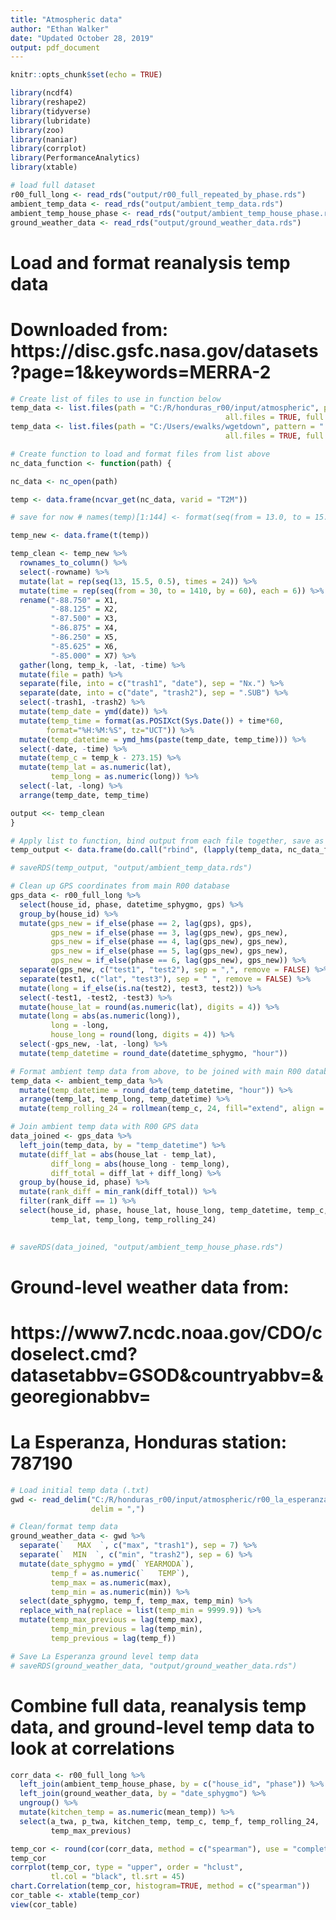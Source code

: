 ```yaml
---
title: "Atmospheric data"
author: "Ethan Walker"
date: "Updated October 28, 2019"
output: pdf_document
---
```


```r
knitr::opts_chunk$set(echo = TRUE)
```

```r
library(ncdf4)
library(reshape2)
library(tidyverse)
library(lubridate)
library(zoo)
library(naniar)
library(corrplot)
library(PerformanceAnalytics)
library(xtable)
```

```r
# load full dataset
r00_full_long <- read_rds("output/r00_full_repeated_by_phase.rds") 
ambient_temp_data <- read_rds("output/ambient_temp_data.rds")
ambient_temp_house_phase <- read_rds("output/ambient_temp_house_phase.rds")
ground_weather_data <- read_rds("output/ground_weather_data.rds")
```

# Load and format reanalysis temp data
# Downloaded from: https://disc.gsfc.nasa.gov/datasets?page=1&keywords=MERRA-2
```r
# Create list of files to use in function below
temp_data <- list.files(path = "C:/R/honduras_r00/input/atmospheric", pattern = ".nc",
                                                all.files = TRUE, full.names = TRUE)
temp_data <- list.files(path = "C:/Users/ewalks/wgetdown", pattern = ".nc",
                                                all.files = TRUE, full.names = TRUE)

# Create function to load and format files from list above
nc_data_function <- function(path) {

nc_data <- nc_open(path)

temp <- data.frame(ncvar_get(nc_data, varid = "T2M"))

# save for now # names(temp)[1:144] <- format(seq(from = 13.0, to = 15.5, by = 0.5))

temp_new <- data.frame(t(temp))

temp_clean <- temp_new %>%
  rownames_to_column() %>% 
  select(-rowname) %>% 
  mutate(lat = rep(seq(13, 15.5, 0.5), times = 24)) %>% 
  mutate(time = rep(seq(from = 30, to = 1410, by = 60), each = 6)) %>% 
  rename("-88.750" = X1,
         "-88.125" = X2,
         "-87.500" = X3,
         "-86.875" = X4,
         "-86.250" = X5,
         "-85.625" = X6,
         "-85.000" = X7) %>% 
  gather(long, temp_k, -lat, -time) %>% 
  mutate(file = path) %>% 
  separate(file, into = c("trash1", "date"), sep = "Nx.") %>% 
  separate(date, into = c("date", "trash2"), sep = ".SUB") %>% 
  select(-trash1, -trash2) %>% 
  mutate(temp_date = ymd(date)) %>% 
  mutate(temp_time = format(as.POSIXct(Sys.Date()) + time*60,
        format="%H:%M:%S", tz="UCT")) %>% 
  mutate(temp_datetime = ymd_hms(paste(temp_date, temp_time))) %>% 
  select(-date, -time) %>% 
  mutate(temp_c = temp_k - 273.15) %>% 
  mutate(temp_lat = as.numeric(lat),
         temp_long = as.numeric(long)) %>% 
  select(-lat, -long) %>% 
  arrange(temp_date, temp_time)

output <<- temp_clean
}

# Apply list to function, bind output from each file together, save as dataframe
temp_output <- data.frame(do.call("rbind", (lapply(temp_data, nc_data_function))))

# saveRDS(temp_output, "output/ambient_temp_data.rds")
```

```r
# Clean up GPS coordinates from main R00 database
gps_data <- r00_full_long %>% 
  select(house_id, phase, datetime_sphygmo, gps) %>% 
  group_by(house_id) %>% 
  mutate(gps_new = if_else(phase == 2, lag(gps), gps),
         gps_new = if_else(phase == 3, lag(gps_new), gps_new),
         gps_new = if_else(phase == 4, lag(gps_new), gps_new),
         gps_new = if_else(phase == 5, lag(gps_new), gps_new),
         gps_new = if_else(phase == 6, lag(gps_new), gps_new)) %>% 
  separate(gps_new, c("test1", "test2"), sep = ",", remove = FALSE) %>% 
  separate(test1, c("lat", "test3"), sep = " ", remove = FALSE) %>% 
  mutate(long = if_else(is.na(test2), test3, test2)) %>% 
  select(-test1, -test2, -test3) %>% 
  mutate(house_lat = round(as.numeric(lat), digits = 4)) %>% 
  mutate(long = abs(as.numeric(long)),
         long = -long,
         house_long = round(long, digits = 4)) %>% 
  select(-gps_new, -lat, -long) %>% 
  mutate(temp_datetime = round_date(datetime_sphygmo, "hour")) 

# Format ambient temp data from above, to be joined with main R00 database
temp_data <- ambient_temp_data %>% 
  mutate(temp_datetime = round_date(temp_datetime, "hour")) %>% 
  arrange(temp_lat, temp_long, temp_datetime) %>% 
  mutate(temp_rolling_24 = rollmean(temp_c, 24, fill="extend", align = "right")) 

# Join ambient temp data with R00 GPS data
data_joined <- gps_data %>% 
  left_join(temp_data, by = "temp_datetime") %>% 
  mutate(diff_lat = abs(house_lat - temp_lat),
         diff_long = abs(house_long - temp_long),
         diff_total = diff_lat + diff_long) %>% 
  group_by(house_id, phase) %>% 
  mutate(rank_diff = min_rank(diff_total)) %>% 
  filter(rank_diff == 1) %>% 
  select(house_id, phase, house_lat, house_long, temp_datetime, temp_c,
         temp_lat, temp_long, temp_rolling_24)
  

# saveRDS(data_joined, "output/ambient_temp_house_phase.rds")
```

# Ground-level weather data from:
# https://www7.ncdc.noaa.gov/CDO/cdoselect.cmd?datasetabbv=GSOD&countryabbv=&georegionabbv=
# La Esperanza, Honduras station: 787190
```r
# Load initial temp data (.txt)
gwd <- read_delim("C:/R/honduras_r00/input/atmospheric/r00_la_esperanza_ambient_weather.txt",
                  delim = ",")

# Clean/format temp data
ground_weather_data <- gwd %>% 
  separate(`   MAX  `, c("max", "trash1"), sep = 7) %>% 
  separate(`  MIN  `, c("min", "trash2"), sep = 6) %>%
  mutate(date_sphygmo = ymd(` YEARMODA`),
         temp_f = as.numeric(`   TEMP`),
         temp_max = as.numeric(max),
         temp_min = as.numeric(min)) %>% 
  select(date_sphygmo, temp_f, temp_max, temp_min) %>% 
  replace_with_na(replace = list(temp_min = 9999.9)) %>% 
  mutate(temp_max_previous = lag(temp_max),
         temp_min_previous = lag(temp_min),
         temp_previous = lag(temp_f))

# Save La Esperanza ground level temp data
# saveRDS(ground_weather_data, "output/ground_weather_data.rds")
```

# Combine full data, reanalysis temp data, and ground-level temp data to look at correlations
```r
corr_data <- r00_full_long %>% 
  left_join(ambient_temp_house_phase, by = c("house_id", "phase")) %>% 
  left_join(ground_weather_data, by = "date_sphygmo") %>% 
  ungroup() %>% 
  mutate(kitchen_temp = as.numeric(mean_temp)) %>% 
  select(a_twa, p_twa, kitchen_temp, temp_c, temp_f, temp_rolling_24,
         temp_max_previous)

temp_cor <- round(cor(corr_data, method = c("spearman"), use = "complete.obs"), 2)
temp_cor
corrplot(temp_cor, type = "upper", order = "hclust", 
         tl.col = "black", tl.srt = 45)
chart.Correlation(temp_cor, histogram=TRUE, method = c("spearman"))
cor_table <- xtable(temp_cor)
view(cor_table)
```

